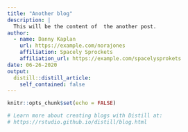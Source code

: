```yaml
---
title: "Another blog"
description: |
  This will be the content of  the another post.
author:
  - name: Danny Kaplan 
    url: https://example.com/norajones
    affiliation: Spacely Sprockets
    affiliation_url: https://example.com/spacelysprokets
date: 06-26-2020
output:
  distill::distill_article:
    self_contained: false
---
```


```r
knitr::opts_chunk$set(echo = FALSE)

# Learn more about creating blogs with Distill at:
# https://rstudio.github.io/distill/blog.html

```



